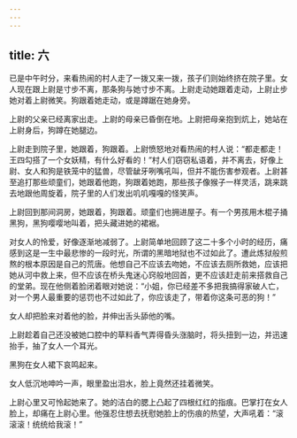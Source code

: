 ```yaml
---
---
---
```

title: 六
---



已是中午时分，来看热闹的村人走了一拨又来一拨，孩子们则始终挤在院子里。女人现在跟上尉是寸步不离，那条狗与她寸步不离。上尉走动她跟着走动，上尉止步她对着上尉微笑。狗跟着她走动，或是蹲踞在她身旁。

上尉的父亲已经离家出走。上尉的母亲已昏倒在地。上尉把母亲抱到炕上，她站在上尉身后，狗蹲在她腿边。

上尉走到院子里，她跟着，狗跟着。上尉愤怒地对看热闹的村人说：“都走都走！王四勾搭了一个女妖精，有什么好看的！”村人们窃窃私语着，并不离去，好像上尉、女人和狗是铁笼中的猛兽，尽管龇牙咧嘴吼叫，但并不能伤害参观者。上尉甚至追打那些顽童们，她跟着他跑，狗跟着她跑，那些孩子像猴子一样灵活，跳来跳去地跟他周旋着，院子里的人们发出叽叽嘎嘎的怪笑声。

上尉回到那间洞房，她跟着，狗跟着。顽童们也拥进屋子。有一个男孩用木棍子捅黑狗，黑狗嘤嘤地叫着，把头藏进她的裙裾。

对女人的怜爱，好像逐渐地减弱了。上尉简单地回顾了这二十多个小时的经历，痛感到这是一生中最悲惨的一段时光，所谓的黑暗地狱也不过如此了。遭此炼狱般煎熬的根本原因是自己的荒唐。他想自己不应该去吻她，不应该去厕所救她，应该把她从河中救上来，但不应该在桥头鬼迷心窍般地回首，更不应该赶走前来搭救自己的堂弟。现在他侧着脸闭着眼对她说：“小姐，你已经差不多把我搞得家破人亡，对一个男人最重要的惩罚也不过如此了，你应该走了，带着你这条可恶的狗！”

女人却把脸来对着他的脸，并伸出舌头舔他的嘴。

上尉趁着自己还没被她口腔中的草料香气弄得昏头涨脑时，将头扭到一边，并迅速抬手，抽了女人一个耳光。

黑狗在女人裙下哀鸣起来。

女人低沉地呻吟一声，眼里盈出泪水，脸上竟然还挂着微笑。

上尉心里又可怜起她来了。她的洁白的腮上凸起了四根红红的指痕。巴掌打在女人脸上，却痛在上尉心里。他强忍住想去抚慰她脸上的伤痕的热望，大声吼着：“滚滚滚！统统给我滚！”